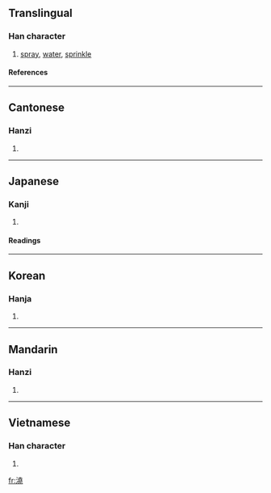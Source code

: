 {{see|浇}}

==Translingual==
===Han character===
{{Han char|rn=85|rad=水|as=12|sn=15|four=3411<sub>1</sub>|canj=水土土山 (EGGU)}}
# [[spray]], [[water]], [[sprinkle]]
====References====
{{Han ref|kx=0651.270|dkj=18317|dj=1061.280|hdz=31734.150|uh=6F86|ud=28550|bh=BCE5|bd=48357}}
----
==Cantonese==
===Hanzi===
{{yue-hanzi|jyut=|y=[[hiu1]], [[giu1]]}}
# {{defn|Cantonese}}
----
==Japanese==
===Kanji===
{{ja-kanji|grade=|rs=水12}}
# {{defn|Japanese}} 
====Readings====
{{ja-readings|on=[[ぎょう]] (gyō)|kun=[[そそぐ]] (sosogu)}}
----
==Korean==
===Hanja===
{{ko-hanja|hangeul=요|eumhun=|rv=yo|mr=yo|y=yo}}
# {{defn|Korean}}
----
==Mandarin==
===Hanzi===
{{cmn-hanzi|sim=浇|pin=[[jiāo]] ([[jiao1]])|wg=[[chiao]]<sup>1</sup>}}
# {{defn|Mandarin}}
----
==Vietnamese==
===Han character===
{{vi-hantu|khú}}
# {{defn|Vietnamese}}

[[fr:澆]]